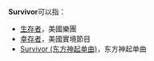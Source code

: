 '''Survivor'''可以指：

*[[生存者|生存者]]，美國樂團
*[[幸存者|幸存者]]，美國實境節目
*[[Survivor_(东方神起单曲)|Survivor (东方神起单曲)]]，东方神起单曲

{{disambig|cat=非中文名称消歧义}}